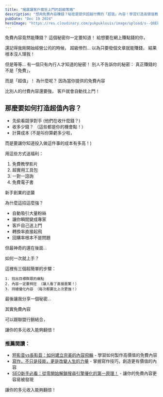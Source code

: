 ```yaml
---
title: "揭露讓客戶瘋狂上門的超級策略"
description: "想用免費內容賺錢？秘密是提供超越付費的「超值」內容！學習打造高價值教學與工具包，自動吸引客戶、提升轉換率。結合聯盟行銷，讓新手創業收入翻倍！"
pubDate: "Dec 19 2024"
heroImage: "https://res.cloudinary.com/pukpuklouis/image/upload/s--Q8EkyC5V--/ar_1.5,c_crop,g_north_west/v1734622022/young_asian_woman_happily_typing_on_macbook_windows_outside_with_taiwan_street_view_bright_sunshine_a6h6c9jhvfz591nt5qo1_2-enhanced_wvaf5a.avif"
---
```


免費內容竟然能賺錢？
這個秘密你一定要知道！
給想要在網上賺點錢的你，

還記得我剛開始經營公司的時候，
超級慘烈... 以為只要發個文章就能賺錢，
結果根本沒人理我！

但是等等... 有一個只有內行人才知道的秘密！
別人不告訴你的秘密：
真正賺錢的不是「免費」，

而是「超值」！
為什麼呢？
因為當你提供的免費內容

比別人的付費內容還要強，
客戶就會自動找上門！

## 那麼要如何打造超值內容？

- 先偷看競爭對手 (他們在收什麼錢？)
- 收多少錢？ （這些都是你的機會點！）
- 計算成本 (不是叫你算虧多少啦，

而是要讓你知道投入做這件事的成本有多高！)

用這些方式送福利：

1. 免費教學影片
2. 超實用工具包
3. 一對一諮詢
4. 免費電子書

新手創業的逆襲

為什麼這招這麼強？

- 自動吸引大量粉絲
- 讓你瞬間變成專家
- 客戶自己送上門
- 轉換率直接起飛
- 回購率根本不是問題

但最神奇的還在後面...

如何一次就上手？

這裡有三個超簡單的步驟：

    1. 找出目標群眾的痛點
    2. 內容一定要夠狂 （讓人看了直接震驚！）
    3. 持續優化內容 （每次都要比上次更強！）

最後讓我分享一個秘密...

其實免費內容

可以跟聯盟行銷結合，

讓你的多元收入能夠翻倍！

### 推薦閱讀：

- [短影音vs長影音：如何建立完美的內容飛輪](/blog/short-form-video-vs-long-form-video-how-to-build-the-perfect-content-flywheel) - 學習如何製作高價值的免費內容
- [寫作，不只是技能，更是改變人生的力量](/blog/writing-beyond-skill-life-changing-power) - 掌握寫作技巧，創造更有價值的內容
- [SEO新手必看：從零開始解鎖搜尋引擎優化的第一原理！](/blog/SEO-for-newbies-unlocking-first-principles-from-scratch) - 讓你的免費內容更容易被發現

讓你的多元收入能夠翻倍！
